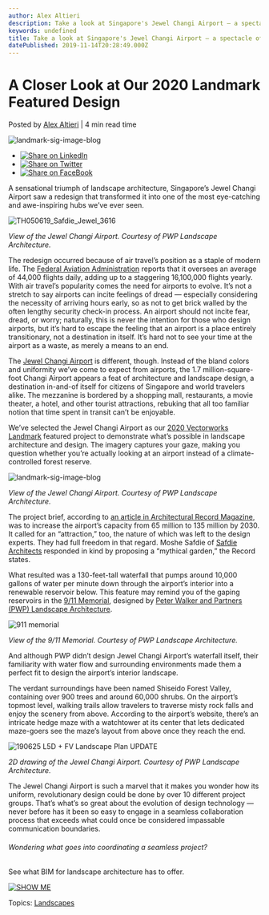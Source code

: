 ```yaml
---
author: Alex Altieri
description: Take a look at Singapore's Jewel Changi Airport — a spectacle of 21st-century design that showcases what's possible with BIM software. 
keywords: undefined
title: Take a look at Singapore's Jewel Changi Airport — a spectacle of 21st-century design that showcases what's possible with BIM software.  
datePublished: 2019-11-14T20:28:49.000Z
---
```

  

# A Closer Look at Our 2020 Landmark Featured Design

 Posted by [Alex Altieri](https://blog.vectorworks.net/author/alex-altieri) | 4 min read time 

![landmark-sig-image-blog](https://blog.vectorworks.net/hubfs/Blog%20Images/191114_Landmark%20Signature%20Project/landmark-sig-image-blog.jpg) 

* [![Share on LinkedIn](https://2659751.fs1.hubspotusercontent-na1.net/hubfs/2659751/michaelDemo/share-LI.png)](http://www.linkedin.com/shareArticle?mini=true&url=https%3A%2F%2Fblog.vectorworks.net%2Fa-closer-look-at-our-2020-landmark-signature-design)
* [![Share on Twitter](https://2659751.fs1.hubspotusercontent-na1.net/hubfs/2659751/michaelDemo/share-TW.png)](https://www.twitter.com/share?text=A%20Closer%20Look%20at%20Our%202020%20Landmark%20Featured%20Design&url=https%3A%2F%2Fblog.vectorworks.net%2Fa-closer-look-at-our-2020-landmark-signature-design&via=PMGTweets)
* [![Share on FaceBook](https://2659751.fs1.hubspotusercontent-na1.net/hubfs/2659751/michaelDemo/share-FB.png)](https://www.facebook.com/sharer/sharer.php?u=https%3A%2F%2Fblog.vectorworks.net%2Fa-closer-look-at-our-2020-landmark-signature-design)

A sensational triumph of landscape architecture, Singapore’s Jewel Changi Airport saw a redesign that transformed it into one of the most eye-catching and awe-inspiring hubs we’ve ever seen. 

![TH050619_Safdie_Jewel_3616](https://blog.vectorworks.net/hs-fs/hubfs/Blog%20Images/191114_Landmark%20Signature%20Project/TH050619_Safdie_Jewel_3616.jpg?width=600&name=TH050619_Safdie_Jewel_3616.jpg)

_View of the Jewel Changi Airport. Courtesy of PWP Landscape Architecture._

The redesign occurred because of air travel’s position as a staple of modern life. The [Federal Aviation Administration](https://www.faa.gov/air%5Ftraffic/by%5Fthe%5Fnumbers/) reports that it oversees an average of 44,000 flights daily, adding up to a staggering 16,100,000 flights yearly. With air travel’s popularity comes the need for airports to evolve. It’s not a stretch to say airports can incite feelings of dread — especially considering the necessity of arriving hours early, so as not to get brick walled by the often lengthy security check-in process. An airport should not incite fear, dread, or worry; naturally, this is never the intention for those who design airports, but it’s hard to escape the feeling that an airport is a place entirely transitionary, not a destination in itself. It’s hard not to see your time at the airport as a waste, as merely a means to an end. 

The [Jewel Changi Airport](https://www.jewelchangiairport.com/) is different, though. Instead of the bland colors and uniformity we’ve come to expect from airports, the 1.7 million-square-foot Changi Airport appears a feat of architecture and landscape design, a destination in-and-of itself for citizens of Singapore and world travelers alike. The mezzanine is bordered by a shopping mall, restaurants, a movie theater, a hotel, and other tourist attractions, rebuking that all too familiar notion that time spent in transit can’t be enjoyable.

  
We’ve selected the Jewel Changi Airport as our [2020 Vectorworks Landmark](https://www.vectorworks.net/en-US/landmark?utm%5Fcampaign=blog&utm%5Fmedium=planetvectorworks&utm%5Fsource=intext&utm%5Fcontent=landsignature111419) featured project to demonstrate what’s possible in landscape architecture and design. The imagery captures your gaze, making you question whether you’re actually looking at an airport instead of a climate-controlled forest reserve.

![landmark-sig-image-blog](https://blog.vectorworks.net/hs-fs/hubfs/Blog%20Images/191114_Landmark%20Signature%20Project/landmark-sig-image-blog.jpg?width=600&name=landmark-sig-image-blog.jpg)

_View of the Jewel Changi Airport. Courtesy of PWP Landscape Architecture._

The project brief, according to [an article in Architectural Record Magazine](https://www.architecturalrecord.com/articles/14153-jewel-changi-airport-by-safdie-architects), was to increase the airport’s capacity from 65 million to 135 million by 2030\. It called for an “attraction,” too, the nature of which was left to the design experts. They had full freedom in that regard. Moshe Safdie of [Safdie Architects](https://www.safdiearchitects.com/) responded in kind by proposing a “mythical garden,” the Record states.

What resulted was a 130-feet-tall waterfall that pumps around 10,000 gallons of water per minute down through the airport’s interior into a renewable reservoir below. This feature may remind you of the gaping reservoirs in the [9/11 Memorial](https://www.vectorworks.net/en-US/customer-showcase/minimalistic-design-with-enormous-impact?utm%5Fcampaign=blog&utm%5Fmedium=planetvectorworks&utm%5Fsource=intext&utm%5Fcontent=landsignature111419), designed by [Peter Walker and Partners (PWP) Landscape Architecture](http://www.pwpla.com/).

![911 memorial](https://blog.vectorworks.net/hs-fs/hubfs/Blog%20Images/191114_Landmark%20Signature%20Project/911%20memorial.jpg?width=228&name=911%20memorial.jpg)

_View of the 9/11 Memorial. Courtesy of PWP Landscape Architecture._

And although PWP didn’t design Jewel Changi Airport’s waterfall itself, their familiarity with water flow and surrounding environments made them a perfect fit to design the airport’s interior landscape. 

The verdant surroundings have been named Shiseido Forest Valley, containing over 900 trees and around 60,000 shrubs. On the airport’s topmost level, walking trails allow travelers to traverse misty rock falls and enjoy the scenery from above. According to the airport’s website, there’s an intricate hedge maze with a watchtower at its center that lets dedicated maze-goers see the maze’s layout from above once they reach the end.

![190625 L5D + FV Landscape Plan UPDATE](https://blog.vectorworks.net/hs-fs/hubfs/Blog%20Images/191114_Landmark%20Signature%20Project/190625%20L5D%20+%20FV%20Landscape%20Plan%20UPDATE.jpg?width=600&name=190625%20L5D%20+%20FV%20Landscape%20Plan%20UPDATE.jpg)

_2D drawing of the Jewel Changi Airport. Courtesy of PWP Landscape Architecture._

The Jewel Changi Airport is such a marvel that it makes you wonder how its uniform, revolutionary design could be done by over 10 different project groups. That’s what’s so great about the evolution of design technology — never before has it been so easy to engage in a seamless collaboration process that exceeds what could once be considered impassable communication boundaries.

###### Wondering what goes into coordinating a seamless project?   
See what BIM for landscape architecture has to offer.

[![SHOW ME](https://no-cache.hubspot.com/cta/default/3018241/45c250de-b9f2-4ba4-a8e9-23f7f65a982e.png)](https://cta-redirect.hubspot.com/cta/redirect/3018241/45c250de-b9f2-4ba4-a8e9-23f7f65a982e) 

 Topics: [Landscapes](https://blog.vectorworks.net/topic/landscapes) 

  